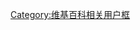 {{Userbox
| border-c=#000
| border-s=1
| id-c=#fff
| id-s=
| id-fc=#000
| info-c=#addfad
| info-s=9
| info-fc=#000
| id=[[Image:Wiki letter w.svg|43px]]
| info=這位用戶是'''[[Wikipedia:小作品制造者|小作品制造者]]'''。
| usercategory = 小作品制造者
| nocat = {{{nocat|}}}
}}<noinclude>
[[Category:维基百科相关用户框]]
</noinclude>